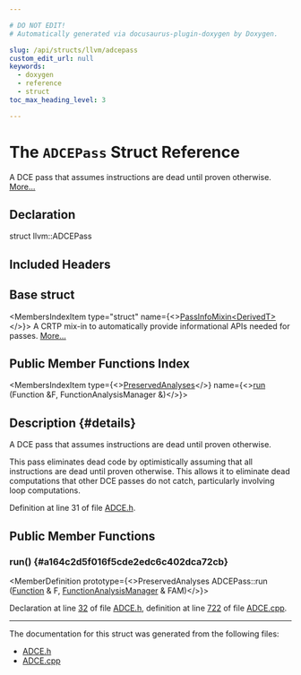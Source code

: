 ```yaml
---

# DO NOT EDIT!
# Automatically generated via docusaurus-plugin-doxygen by Doxygen.

slug: /api/structs/llvm/adcepass
custom_edit_url: null
keywords:
  - doxygen
  - reference
  - struct
toc_max_heading_level: 3

---
```





# The `ADCEPass` Struct Reference

<DoxygenPage pluginConfig={pluginConfig}>

A DCE pass that assumes instructions are dead until proven otherwise. <a href="#details">More...</a>

## Declaration

<CodeBlock>struct llvm::ADCEPass</CodeBlock>

## Included Headers

<IncludesList>
<IncludesListItem
  filePath="llvm/Transforms/Scalar/ADCE.h"
  permalink="/docs/api/files/include/include/llvm/include/llvm/transforms/include/llvm/transforms/scalar/adce-h"
  isLocal="true" />
</IncludesList>

## Base struct

<MembersIndex>

<MembersIndexItem
  type="struct"
  name={<><a href="/docs/api/structs/llvm/passinfomixin">PassInfoMixin&lt;DerivedT&gt;</a></>}>
A CRTP mix-in to automatically provide informational APIs needed for passes. <a href="/docs/api/structs/llvm/passinfomixin/#details">More...</a>
</MembersIndexItem>

</MembersIndex>

## Public Member Functions Index

<MembersIndex>

<MembersIndexItem
  type={<><a href="/docs/api/classes/llvm/preservedanalyses">PreservedAnalyses</a></>}
  name={<><a href="#a164c2d5f016f5cde2edc6c402dca72cb">run</a> (Function &amp;F, FunctionAnalysisManager &amp;)</>}>
</MembersIndexItem>

</MembersIndex>

## Description {#details}

A DCE pass that assumes instructions are dead until proven otherwise.

This pass eliminates dead code by optimistically assuming that all instructions are dead until proven otherwise. This allows it to eliminate dead computations that other DCE passes do not catch, particularly involving loop computations.

Definition at line 31 of file <a href="/docs/api/files/include/include/llvm/include/llvm/transforms/include/llvm/transforms/scalar/adce-h">ADCE.h</a>.

<SectionDefinition>

## Public Member Functions

### run() {#a164c2d5f016f5cde2edc6c402dca72cb}

<MemberDefinition
  prototype={<>PreservedAnalyses ADCEPass::run (<a href="/docs/api/classes/llvm/function">Function</a> &amp; F, <a href="/docs/api/namespaces/llvm/#adce09a5a0de0e3177eb00e932734af2f">FunctionAnalysisManager</a> &amp; FAM)</>}>

Declaration at line <a href="/docs/api/files/include/include/llvm/include/llvm/transforms/include/llvm/transforms/scalar/adce-h/#l00032">32</a> of file <a href="/docs/api/files/include/include/llvm/include/llvm/transforms/include/llvm/transforms/scalar/adce-h">ADCE.h</a>, definition at line <a href="/docs/api/files/lib/lib/transforms/lib/transforms/scalar/adce-cpp/#l00722">722</a> of file <a href="/docs/api/files/lib/lib/transforms/lib/transforms/scalar/adce-cpp">ADCE.cpp</a>.
</MemberDefinition>

</SectionDefinition>

<hr/>

The documentation for this struct was generated from the following files:

<ul>
<li><a href="/docs/api/files/include/include/llvm/include/llvm/transforms/include/llvm/transforms/scalar/adce-h">ADCE.h</a></li>
<li><a href="/docs/api/files/lib/lib/transforms/lib/transforms/scalar/adce-cpp">ADCE.cpp</a></li>
</ul>

</DoxygenPage>
